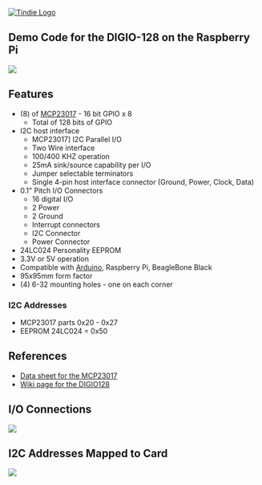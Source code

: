 <a href="https://www.tindie.com/products/land_boards/64128-channel-digital-io-card-digio-128/" >
<img src="http://land-boards.com/tindie/tindie-larges-v2.png" alt="Tindie Logo">
</img></a> 

== Demo Code for the DIGIO-128 on the Raspberry Pi ==

<img src="http://land-boards.com/blwiki/images/2/26/DIGIO-128-X3-CCA_5847-640px.jpg"></img>

== Features ==

* (8) of [http://ww1.microchip.com/downloads/en/DeviceDoc/20001952C.pdf MCP23017] - 16 bit GPIO x 8
** Total of 128 bits of GPIO
* I2C host interface
** MCP23017] I2C Parallel I/O
** Two Wire interface
** 100/400 KHZ operation
** 25mA sink/source capability per I/O
** Jumper selectable terminators
** Single 4-pin host interface connector (Ground, Power, Clock, Data)
* 0.1" Pitch I/O Connectors
** 16 digital I/O
** 2 Power
** 2 Ground
** Interrupt connectors
** I2C Connector
** Power Connector
* 24LC024 Personality EEPROM
* 3.3V or 5V operation
* Compatible with [https://github.com/land-boards/lb-Arduino-Code/tree/master/LBCards/DIGIO128 Arduino], Raspberry Pi, BeagleBone Black
* 95x95mm form factor
* (4) 6-32 mounting holes - one on each corner

=== I2C Addresses ===

* MCP23017 parts 0x20 - 0x27
* EEPROM 24LC024 = 0x50

== References ==

* [http://ww1.microchip.com/downloads/en/DeviceDoc/20001952C.pdf Data sheet for the MCP23017]
* [http://land-boards.com/blwiki/index.php?title=DIGIO-128 Wiki page for the DIGIO128]

== I/O Connections ==

<img src="http://land-boards.com/blwiki/images/0/0d/P1-DIGIO-Conn.PNG"></img>

== I2C Addresses Mapped to Card ==
<img src="http://land-boards.com/blwiki/images/8/88/DIGIO-128-I2C-Addrs-X2.PNG"></img>
